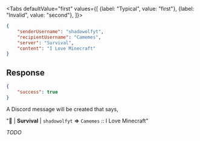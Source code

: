<Tabs
    defaultValue="first"
    values={[
        {label: "Typical", value: "first"},
        {label: "Invalid", value: "second"},
    ]}>
<TabItem value="first">

```json
{
    "senderUsername": "shadowolfyt",
    "recipientUsername": "Camemes",
    "server": "Survival",
    "content": "I Love Minecraft"
}
```

## Response

```json
{
    "success": true
}
```

A Discord message will be created that says,

"📧 | **Survival** | `shadowolfyt` **=>** `Camemes` :: I Love Minecraft"

</TabItem>
<TabItem value="second">

*TODO*

</TabItem>
</Tabs>
